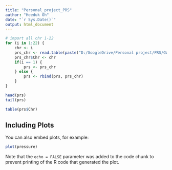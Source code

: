 ```yaml
---
title: "Personal_project_PRS"
author: "Heeduk Oh"
date: "`r Sys.Date()`"
output: html_document
---
```


```r
# import all chr 1-22
for (i in 1:22) {
    chr <- i
    prs_chr <- read.table(paste("D:/GoogleDrive/Personal project/PRS/GWASsummarystats/Asthma_Demenais-et-al/PRS_results/1kgp_chr", chr, "_asthmaPRS.profile", sep=""), header=TRUE)
    prs_chr$Chr <- chr
    if(i == 1) {
        prs <- prs_chr
    } else {
        prs <- rbind(prs, prs_chr)
    }
}

head(prs)
tail(prs)

table(prs$Chr)
```

## Including Plots

You can also embed plots, for example:

```r
plot(pressure)
```

Note that the `echo = FALSE` parameter was added to the code chunk to prevent printing of the R code that generated the plot.
